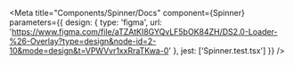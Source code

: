 

<Meta
  title="Components/Spinner/Docs"
  component={Spinner}
  parameters={{
    design: {
      type: 'figma',
      url: 'https://www.figma.com/file/aTZAtKI8GYQvLF5bOK84ZH/DS2.0-Loader-%26-Overlay?type=design&node-id=2-10&mode=design&t=VPWVvr1xxRraTKwa-0'
    },
    jest: ['Spinner.test.tsx']
  }}
/>

<Stories />